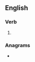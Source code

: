 ==English==

===Verb===
{{head|en|verb form}}

# {{present participle of|en|copulate|nocat=1}}

===Anagrams===
* {{anagrams|en|a=acgilnoptu|outplacing}}